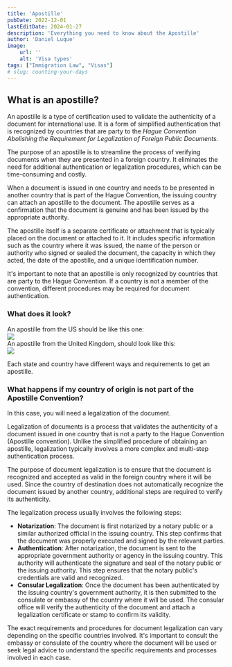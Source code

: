 ```yaml
---
title: 'Apostille'
pubDate: 2022-12-01
lastEditDate: 2024-01-27
description: 'Everything you need to know about the Apostille'
author: 'Daniel Luque'
image:
    url: ''
    alt: 'Visa types'
tags: ["Immigration Law", "Visas"]
# slug: counting-your-days
---
```


## What is an apostille?
An apostille is a type of certification used to validate the authenticity of a document for international use. It is a form of simplified authentication that is recognized by countries that are party to the *Hague Convention Abolishing the Requirement for Legalization of Foreign Public Documents.*


<ApostilleCountries client:load />

The purpose of an apostille is to streamline the process of verifying documents when they are presented in a foreign country. It eliminates the need for additional authentication or legalization procedures, which can be time-consuming and costly.

When a document is issued in one country and needs to be presented in another country that is part of the Hague Convention, the issuing country can attach an apostille to the document. The apostille serves as a confirmation that the document is genuine and has been issued by the appropriate authority.

The apostille itself is a separate certificate or attachment that is typically placed on the document or attached to it. It includes specific information such as the country where it was issued, the name of the person or authority who signed or sealed the document, the capacity in which they acted, the date of the apostille, and a unique identification number.

It's important to note that an apostille is only recognized by countries that are party to the Hague Convention. If a country is not a member of the convention, different procedures may be required for document authentication. 

### What does it look?

<div class="flex">
    <div class="w-1/2 border-r">
        <div class="font-light text-sm mb-1 text-center">An apostille from the US should be like this one:</div>
        <img class="mt-1" src="/apostille-USA.png" />
    </div>
    <div class="w-1/2">
        <div class="font-light text-sm mb-1 text-center">An apostille from the United Kingdom, should look like this:</div>
        <img class="mt-1" src="/apostille-UK.png" />
    </div>
</div>

Each state and country have different ways and requirements to get an apostille.

### **What happens if my country of origin is not part of the Apostille Convention?**

In this case, you will need a legalization of the document.

Legalization of documents is a process that validates the authenticity of a document issued in one country that is not a party to the Hague Convention (Apostille convention). Unlike the simplified procedure of obtaining an apostille, legalization typically involves a more complex and multi-step authentication process.

The purpose of document legalization is to ensure that the document is recognized and accepted as valid in the foreign country where it will be used. Since the country of destination does not automatically recognize the document issued by another country, additional steps are required to verify its authenticity.

The legalization process usually involves the following steps:

- **Notarization**: The document is first notarized by a notary public or a similar authorized official in the issuing country. This step confirms that the document was properly executed and signed by the relevant parties.
- **Authentication**: After notarization, the document is sent to the appropriate government authority or agency in the issuing country. This authority will authenticate the signature and seal of the notary public or the issuing authority. This step ensures that the notary public's credentials are valid and recognized.
- **Consular Legalization**: Once the document has been authenticated by the issuing country's government authority, it is then submitted to the consulate or embassy of the country where it will be used. The consular office will verify the authenticity of the document and attach a legalization certificate or stamp to confirm its validity.

The exact requirements and procedures for document legalization can vary depending on the specific countries involved. It's important to consult the embassy or consulate of the country where the document will be used or seek legal advice to understand the specific requirements and processes involved in each case.